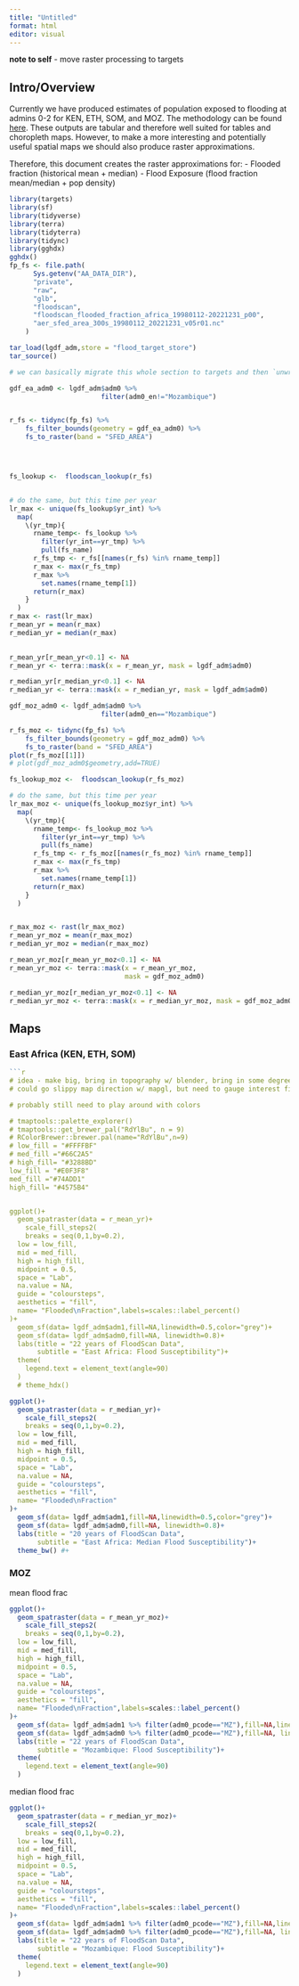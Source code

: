 ```yaml
---
title: "Untitled"
format: html
editor: visual
---
```


**note to self** - move raster processing to targets

## Intro/Overview

Currently we have produced estimates of population exposed to flooding at admins 0-2 for KEN, ETH,  SOM, and MOZ. The methodology can be found [here](insert link).  These outputs are tabular and therefore well suited for tables and choropleth maps. However, to make a more interesting and potentially useful spatial maps we should also produce raster approximations. 

Therefore, this document creates the raster approximations for:
  - Flooded fraction (historical mean + median)
  - Flood Exposure (flood fraction mean/median + pop density)



```r
library(targets)
library(sf)
library(tidyverse)
library(terra)
library(tidyterra)
library(tidync)
library(gghdx)
gghdx()
fp_fs <- file.path(
      Sys.getenv("AA_DATA_DIR"),
      "private",
      "raw",
      "glb",
      "floodscan",
      "floodscan_flooded_fraction_africa_19980112-20221231_p00",
      "aer_sfed_area_300s_19980112_20221231_v05r01.nc"
    )

tar_load(lgdf_adm,store = "flood_target_store")
tar_source()
```

```r

# we can basically migrate this whole section to targets and then `unwrap()` raster here.

gdf_ea_adm0 <- lgdf_adm$adm0 %>% 
                       filter(adm0_en!="Mozambique")


r_fs <- tidync(fp_fs) %>% 
    fs_filter_bounds(geometry = gdf_ea_adm0) %>% 
    fs_to_raster(band = "SFED_AREA")




fs_lookup <-  floodscan_lookup(r_fs) 


# do the same, but this time per year
lr_max <- unique(fs_lookup$yr_int) %>%
  map(
    \(yr_tmp){
      rname_temp<- fs_lookup %>%
        filter(yr_int==yr_tmp) %>%
        pull(fs_name)
      r_fs_tmp <- r_fs[[names(r_fs) %in% rname_temp]]
      r_max <- max(r_fs_tmp)
      r_max %>%
        set.names(rname_temp[1])
      return(r_max)
    }
  )
r_max <- rast(lr_max)
r_mean_yr = mean(r_max)
r_median_yr = median(r_max)
  
```

```r

r_mean_yr[r_mean_yr<0.1] <- NA
r_mean_yr <- terra::mask(x = r_mean_yr, mask = lgdf_adm$adm0)

r_median_yr[r_median_yr<0.1] <- NA
r_median_yr <- terra::mask(x = r_median_yr, mask = lgdf_adm$adm0)

```

```r
gdf_moz_adm0 <- lgdf_adm$adm0 %>% 
                       filter(adm0_en=="Mozambique")

r_fs_moz <- tidync(fp_fs) %>% 
    fs_filter_bounds(geometry = gdf_moz_adm0) %>% 
    fs_to_raster(band = "SFED_AREA")
plot(r_fs_moz[[1]])
# plot(gdf_moz_adm0$geometry,add=TRUE)

fs_lookup_moz <-  floodscan_lookup(r_fs_moz) 

# do the same, but this time per year
lr_max_moz <- unique(fs_lookup_moz$yr_int) %>%
  map(
    \(yr_tmp){
      rname_temp<- fs_lookup_moz %>%
        filter(yr_int==yr_tmp) %>%
        pull(fs_name)
      r_fs_tmp <- r_fs_moz[[names(r_fs_moz) %in% rname_temp]]
      r_max <- max(r_fs_tmp)
      r_max %>%
        set.names(rname_temp[1])
      return(r_max)
    }
  )


r_max_moz <- rast(lr_max_moz)
r_mean_yr_moz = mean(r_max_moz)
r_median_yr_moz = median(r_max_moz)
```


```r

r_mean_yr_moz[r_mean_yr_moz<0.1] <- NA
r_mean_yr_moz <- terra::mask(x = r_mean_yr_moz,
                             mask = gdf_moz_adm0)

r_median_yr_moz[r_median_yr_moz<0.1] <- NA
r_median_yr_moz <- terra::mask(x = r_median_yr_moz, mask = gdf_moz_adm0)

```

## Maps

### East Africa (KEN, ETH, SOM)

```r
```r
# idea - make big, bring in topography w/ blender, bring in some degree of admin labeling.... 
# could go slippy map direction w/ mapgl, but need to gauge interest first.

# probably still need to play around with colors

# tmaptools::palette_explorer()
# tmaptools::get_brewer_pal("RdYlBu", n = 9)
# RColorBrewer::brewer.pal(name="RdYlBu",n=9)
# low_fill = "#FFFFBF"
# med_fill ="#66C2A5" 
# high_fill= "#3288BD"
low_fill = "#E0F3F8"
med_fill ="#74ADD1" 
high_fill= "#4575B4"


ggplot()+
  geom_spatraster(data = r_mean_yr)+
    scale_fill_steps2(
    breaks = seq(0,1,by=0.2),
  low = low_fill,
  mid = med_fill,
  high = high_fill,
  midpoint = 0.5,
  space = "Lab",
  na.value = NA,
  guide = "coloursteps",
  aesthetics = "fill",
  name= "Flooded\nFraction",labels=scales::label_percent()
)+
  geom_sf(data= lgdf_adm$adm1,fill=NA,linewidth=0.5,color="grey")+
  geom_sf(data= lgdf_adm$adm0,fill=NA, linewidth=0.8)+
  labs(title = "22 years of FloodScan Data",
       subtitle = "East Africa: Flood Susceptibility")+
  theme(
    legend.text = element_text(angle=90)
  )
  # theme_hdx()


```


```r
ggplot()+
  geom_spatraster(data = r_median_yr)+
    scale_fill_steps2(
    breaks = seq(0,1,by=0.2),
  low = low_fill,
  mid = med_fill,
  high = high_fill,
  midpoint = 0.5,
  space = "Lab",
  na.value = NA,
  guide = "coloursteps",
  aesthetics = "fill",
  name= "Flooded\nFraction"
)+
  geom_sf(data= lgdf_adm$adm1,fill=NA,linewidth=0.5,color="grey")+
  geom_sf(data= lgdf_adm$adm0,fill=NA, linewidth=0.8)+
  labs(title = "20 years of FloodScan Data",
       subtitle = "East Africa: Median Flood Susceptibility")+
  theme_bw() #+
```


### MOZ

mean flood frac

```r
ggplot()+
  geom_spatraster(data = r_mean_yr_moz)+
    scale_fill_steps2(
    breaks = seq(0,1,by=0.2),
  low = low_fill,
  mid = med_fill,
  high = high_fill,
  midpoint = 0.5,
  space = "Lab",
  na.value = NA,
  guide = "coloursteps",
  aesthetics = "fill",
  name= "Flooded\nFraction",labels=scales::label_percent()
)+
  geom_sf(data= lgdf_adm$adm1 %>% filter(adm0_pcode=="MZ"),fill=NA,linewidth=0.5,color="grey")+
  geom_sf(data= lgdf_adm$adm0 %>% filter(adm0_pcode=="MZ"),fill=NA, linewidth=0.8)+
  labs(title = "22 years of FloodScan Data",
       subtitle = "Mozambique: Flood Susceptibility")+
  theme(
    legend.text = element_text(angle=90)
  )
```

median flood frac
```r
ggplot()+
  geom_spatraster(data = r_median_yr_moz)+
    scale_fill_steps2(
    breaks = seq(0,1,by=0.2),
  low = low_fill,
  mid = med_fill,
  high = high_fill,
  midpoint = 0.5,
  space = "Lab",
  na.value = NA,
  guide = "coloursteps",
  aesthetics = "fill",
  name= "Flooded\nFraction",labels=scales::label_percent()
)+
  geom_sf(data= lgdf_adm$adm1 %>% filter(adm0_pcode=="MZ"),fill=NA,linewidth=0.5,color="grey")+
  geom_sf(data= lgdf_adm$adm0 %>% filter(adm0_pcode=="MZ"),fill=NA, linewidth=0.8)+
  labs(title = "22 years of FloodScan Data",
       subtitle = "Mozambique: Flood Susceptibility")+
  theme(
    legend.text = element_text(angle=90)
  )
```



